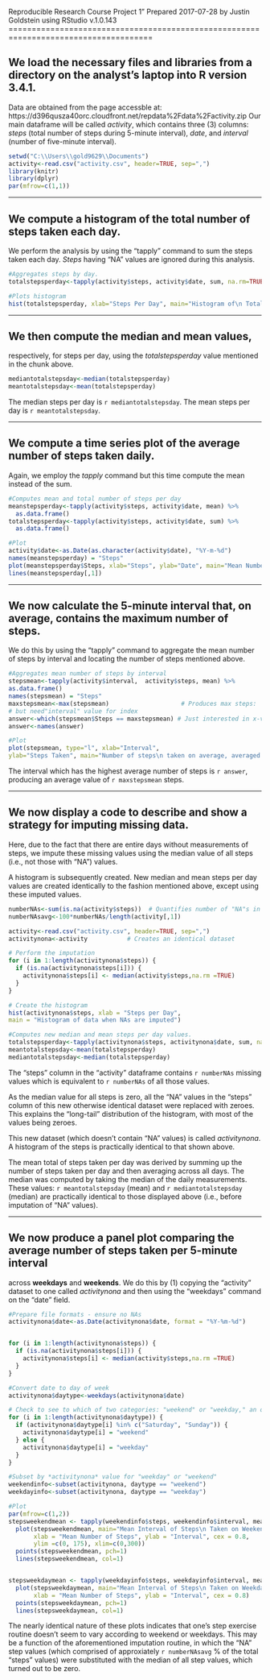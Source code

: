 
Reproducible Research Course Project 1"
Prepared 2017-07-28 by Justin Goldstein using RStudio v.1.0.143
=====================================================================================

## We load the necessary files and libraries from a directory on the analyst's laptop into R version 3.4.1.  
Data are obtained from the page accessble at: https://d396qusza40orc.cloudfront.net/repdata%2Fdata%2Factivity.zip
Our main dataframe will be called *activity*, which contains three (3) columns: *steps* (total number of steps during 5-minute interval), 
*date*, and *interval* (number of five-minute interval).

```{r loadfiles_and_libraries, echo=TRUE, message=F, warning=F}
setwd("C:\\Users\\gold9629\\Documents")
activity<-read.csv("activity.csv", header=TRUE, sep=",")
library(knitr)
library(dplyr)
par(mfrow=c(1,1))
```

---

## We compute a **histogram** of the total number of steps taken each day.  
We perform the analysis by using the "tapply" command to sum the
steps taken each day.  *Steps* having "NA" values are ignored during this analysis. 

```{r totalstepshistogram, echo=TRUE}
#Aggregates steps by day.
totalstepsperday<-tapply(activity$steps, activity$date, sum, na.rm=TRUE) 

#Plots histogram
hist(totalstepsperday, xlab="Steps Per Day", main="Histogram of\n Total Steps per Day")
```

---

## We then compute the **median** and **mean** values,
respectively, for steps per day, 
using the *totalstepsperday* value mentioned in the chunk above.

``` {r steps, echo=TRUE}
mediantotalstepsday<-median(totalstepsperday)
meantotalstepsday<-mean(totalstepsperday)
```

The median steps per day is `r mediantotalstepsday`.
The mean steps per day is `r meantotalstepsday`.

---

## We compute a time series plot of the average number of steps taken daily.  
Again, we employ the *tapply* command but this time compute the mean instead of the sum.


``` {r avg_steps_day, echo=TRUE}
#Computes mean and total number of steps per day
meanstepsperday<-tapply(activity$steps, activity$date, mean) %>%
  as.data.frame()
totalstepsperday<-tapply(activity$steps, activity$date, sum) %>%
  as.data.frame()

#Plot
activity$date<-as.Date(as.character(activity$date), "%Y-m-%d")
names(meanstepsperday) = "Steps"
plot(meanstepsperday$Steps, xlab="Steps", ylab="Date", main="Mean Number of Steps per Day")
lines(meanstepsperday[,1])
```

---

## We now calculate the 5-minute interval that, on average, contains the maximum number of steps.  
We do this by using the "tapply" command to aggregate the mean number of steps by interval
and locating the number of steps mentioned above.


``` {r fivemininterval, echo=TRUE}

#Aggregates mean number of steps by interval
stepsmean<-tapply(activity$interval,  activity$steps, mean) %>%
as.data.frame()
names(stepsmean) = "Steps"
maxstepsmean<-max(stepsmean)                    # Produces max steps:  2050
# but need"interval" value for index
answer<-which(stepsmean$Steps == maxstepsmean) # Just interested in x-val: Produces 591.
answer<-names(answer)

#Plot
plot(stepsmean, type="l", xlab="Interval",
ylab="Steps Taken", main="Number of steps\n taken on average, averaged across all days", cex = 0.7)
```

The interval which has the highest average number of steps is `r answer`, 
producing an average value of `r maxstepsmean` steps.


---

## We now display a code to describe and show a strategy for **imputing** missing data.
Here, due to the fact that there are entire days without measurements of steps, we impute 
these missing values using the median value of all steps (i.e., not those with "NA") values.  

A histogram is subsequently created.  New median and mean steps per day values are created 
identically to the fashion mentioned above, except using these imputed values.


``` {r imputing, echo=TRUE}
numberNAs<-sum(is.na(activity$steps))  # Quantifies number of "NA"s in "steps" column
numberNAsavg<-100*numberNAs/length(activity[,1])

activity<-read.csv("activity.csv", header=TRUE, sep=",")
activitynona<-activity           # Creates an identical dataset

# Perform the imputation
for (i in 1:length(activitynona$steps)) {
  if (is.na(activitynona$steps[i])) {
    activitynona$steps[i] <- median(activity$steps,na.rm =TRUE)
  }
}

# Create the histogram
hist(activitynona$steps, xlab = "Steps per Day", 
main = "Histogram of data when NAs are imputed")

#Computes new median and mean steps per day values.
totalstepsperday<-tapply(activitynona$steps, activitynona$date, sum, na.rm=TRUE)
meantotalstepsday<-mean(totalstepsperday)
mediantotalstepsday<-median(totalstepsperday)
```

The "steps" column in the "activity" dataframe contains `r numberNAs` missing values which is 
equivalent to `r numberNAs` of all those values.

As the median value for all steps is zero, all the "NA" values in the "steps" 
column of this new otherwise identical dataset were replaced with zeroes.  This explains
the "long-tail" distribution of the histogram, with most of the values being zeroes.

This new dataset (which doesn't contain "NA" values) is called *activitynona*.  
A histogram of the steps is practically identical to that shown above.

The mean total of steps taken per day was derived by summing up the number of steps taken per day and 
then averaging across all days.  The median was computed by taking the median of the daily measurements.  
These values: `r meantotalstepsday` (mean) and `r mediantotalstepsday` (median) are practically identical to 
those displayed above (i.e., before imputation of "NA" values).

---
  
## We now produce a panel plot comparing the average number of steps taken per 5-minute interval
across **weekdays** and **weekends**.  We do this by (1) copying the "activity" dataset to one called 
*activitynona* and then using the "weekdays" command on the "date" field.

``` {r weekends_weekdays, echo=TRUE}

#Prepare file formats - ensure no NAs
activitynona$date<-as.Date(activitynona$date, format = "%Y-%m-%d")


for (i in 1:length(activitynona$steps)) {
  if (is.na(activitynona$steps[i])) {
    activitynona$steps[i] <- median(activity$steps,na.rm =TRUE)
  }
}

#Convert date to day of week
activitynona$daytype<-weekdays(activitynona$date)

# Check to see to which of two categories: "weekend" or "weekday," an obs belongs
for (i in 1:length(activitynona$daytype)) {
  if (activitynona$daytype[i] %in% c("Saturday", "Sunday")) { 
    activitynona$daytype[i] = "weekend"
  } else {
    activitynona$daytype[i] = "weekday"
  }
}

#Subset by *activitynona* value for "weekday" or "weekend"
weekendinfo<-subset(activitynona, daytype == "weekend")
weekdayinfo<-subset(activitynona, daytype == "weekday")

#Plot
par(mfrow=c(1,2))
stepsweekendmean <- tapply(weekendinfo$steps, weekendinfo$interval, mean) 
  plot(stepsweekendmean, main="Mean Interval of Steps\n Taken on Weekends",
       xlab = "Mean Number of Steps", ylab = "Interval", cex = 0.8,
       ylim =c(0, 175), xlim=c(0,300))
  points(stepsweekendmean, pch=1)
  lines(stepsweekendmean, col=1)


stepsweekdaymean <- tapply(weekdayinfo$steps, weekdayinfo$interval, mean) 
  plot(stepsweekdaymean, main="Mean Interval of Steps\n Taken on Weekdays",
       xlab = "Mean Number of Steps", ylab = "Interval", cex = 0.8)
  points(stepsweekdaymean, pch=1)
  lines(stepsweekdaymean, col=1)

```

The nearly identical nature of these plots indicates that one's step exercise routine doesn't seem to vary 
according to weekend or weekdays.  This may be a function of the aforementioned imputation routine, in which 
the "NA" step values (which comprised of approxiately `r numberNAsavg` % of the total "steps" values) 
were substituted with the median of all step values, which turned out to be zero.     



